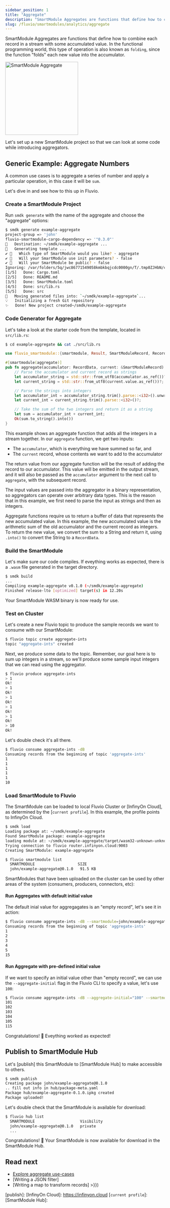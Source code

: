 ```yaml
---
sidebar_position: 1
title: "Aggregate"
description: "SmartModule Aggregates are functions that define how to combine each record in a stream with some accumulated value."
slug: /fluvio/smartmodules/analytics/aggregate
---
```


SmartModule Aggregates are functions that define how to combine each record
in a stream with some accumulated value. In the functional programming world,
this type of operation is also known as `folding`, since the function "folds"
each new value into the accumulator.

<img src="/img/docs/references/smartmodules/smartmodule-aggregate.svg" alt="SmartModule Aggregate" justify="center" height="230" />

Let's set up a new SmartModule project so that we can look at some code while
introducing aggregators.


## Generic Example: Aggregate Numbers

A common use cases is to aggregate a series of number and apply a particular operation, in this case it will be `sum`.

Let's dive in and see how to this up in Fluvio.

### Create a SmartModule Project

Run `smdk generate` with the name of the aggregate and choose the  "aggregate" options:


```bash copy="fl"
$ smdk generate example-aggregate
project-group => 'john'
fluvio-smartmodule-cargo-dependency => '"0.3.0"'
🔧   Destination: ~/smdk/example-aggregate ...
🔧   Generating template ...
✔ 🤷   Which type of SmartModule would you like? · aggregate
✔ 🤷   Will your SmartModule use init parameters? · false
✔ 🤷   Will your SmartModule be public? · false
Ignoring: /var/folders/5q/jwc86771549058kmbkbqjcdc0000gn/T/.tmp0ZJHbN/cargo-generate.toml
[1/5]   Done: Cargo.toml
[2/5]   Done: README.md
[3/5]   Done: SmartModule.toml
[4/5]   Done: src/lib.rs
[5/5]   Done: src
🔧   Moving generated files into: `~/smdk/example-aggregate`...
💡   Initializing a fresh Git repository
✨   Done! New project created~/smdk/example-aggregate
```

### Code Generator for Aggregate

Let's take a look at the starter code from the template, located in `src/lib.rs`:


```bash copy="fl"
$ cd example-aggregate && cat ./src/lib.rs
```

```rust
use fluvio_smartmodule::{smartmodule, Result, SmartModuleRecord, RecordData};

#[smartmodule(aggregate)]
pub fn aggregate(accumulator: RecordData, current: &SmartModuleRecord) -> Result<RecordData> {
    // Parse the accumulator and current record as strings
    let accumulator_string = std::str::from_utf8(accumulator.as_ref())?;
    let current_string = std::str::from_utf8(current.value.as_ref())?;

    // Parse the strings into integers
    let accumulator_int = accumulator_string.trim().parse::<i32>().unwrap_or(0);
    let current_int = current_string.trim().parse::<i32>()?;

    // Take the sum of the two integers and return it as a string
    let sum = accumulator_int + current_int;
    Ok(sum.to_string().into())
}
```

This example shows an aggregate function that adds all the integers in a stream
together. In our `aggregate` function, we get two inputs:

- The `accumulator`, which is everything we have summed so far, and
- The `current` record, whose contents we want to add to the accumulator

The return value from our aggregate function will be the result of adding the record
to our accumulator. This value will be emitted in the output stream, and it will also
be passed as the `accumulator` argument to the next call to `aggregate`, with the subsequent record.

The input values are passed into the aggregator in a binary representation, so
aggregators can operate over arbitrary data types. This is the reason that in this example, we first need to parse the input as strings and then as integers.

Aggregate functions require us to return a buffer of data that represents
the new accumulated value. In this example, the new accumulated value is the
arithmetic sum of the old accumulator and the current record as integers. To
return the new value, we convert the sum to a String and return it, using `.into()` to convert the String to a `RecordData`.

### Build the SmartModule

Let's make sure our code compiles. If eveything works as expected, there is a `.wasm` file generated in the target directory.


```bash copy="fl"
$ smdk build
...
Compiling example-aggregate v0.1.0 (~/smdk/example-aggregate)
Finished release-lto [optimized] target(s) in 12.20s
```

Your SmartModule WASM binary is now ready for use.

### Test on Cluster

Let's create a new Fluvio topic to produce the sample records we want to consume with our SmartModule:


```bash copy="fl"
$ fluvio topic create aggregate-ints
topic "aggregate-ints" created
```

Next, we produce some data to the topic. Remember, our goal here is to sum up
integers in a stream, so we'll produce some sample input integers that we can read using the aggregator.


```bash copy="fl"
$ fluvio produce aggregate-ints
> 1
Ok!
> 1
Ok!
> 1
Ok!
> 1
Ok!
> 1
Ok!
> 10
Ok!
```

Let's double check it's all there.


```bash copy="fl"
$ fluvio consume aggregate-ints -dB
Consuming records from the beginning of topic 'aggregate-ints'
1
1
1
1
1
10
```

### Load SmartModule to Fluvio

The SmartModule can be loaded to local Fluvio Cluster or [InfinyOn Cloud], as determined by the [`current profile`]. In this example, the profile points to InfinyOn Cloud.


```bash copy="fl"
$ smdk load
Loading package at: ~/smdk/example-aggregate
Found SmartModule package: example-aggregate
loading module at: ~/smdk/example-aggregate/target/wasm32-unknown-unknown/release-lto/example_aggregate.wasm
Trying connection to fluvio router.infinyon.cloud:9003
Creating SmartModule: example-aggregate
```


```bash copy="fl"
$ fluvio smartmodule list
  SMARTMODULE                   SIZE
  john/example-aggregate@0.1.0   91.5 KB
```

SmartModules that have been uploaded on the cluster can be used by other areas of the system (consumers, producers, connectors, etc):


#### Run Aggregates with default initial value

The default inial value for aggregagates is an "empty record", let's see it in action:


```bash copy="fl"
$ fluvio consume aggregate-ints -dB --smartmodule=john/example-aggregate@0.1.0
Consuming records from the beginning of topic 'aggregate-ints'
1
2
3
4
5
15
```

#### Run Aggregate with pre-defined initial value

If we want to specify an initial value other than "empty record", we can use the `--aggregate-initial` flag in the Fluvio CLI to specify a value, let's use `100`:


```bash copy="fl"
$ fluvio consume aggregate-ints -dB --aggregate-initial="100" --smartmodule=john/example-aggregate@0.1.0
101
102
103
104
105
115
```

Congratulations! :tada: Eveything worked as expected!


## Publish to SmartModule Hub

Let's [publish] this SmartModule to [SmartModule Hub] to make accessible to others.


```bash copy="fl"
$ smdk publish
Creating package john/example-aggregate@0.1.0
.. fill out info in hub/package-meta.yaml
Package hub/example-aggregate-0.1.0.ipkg created
Package uploaded!
```

Let's double check that the SmartModule is available for download:


```bash copy="fl"
$ fluvio hub list
  SMARTMODULE                    Visibility
  john/example-aggregate@0.1.0   private
  ...
```

Congratulations! :tada: Your SmartModule is now available for download in the SmartModule Hub.


## Read next

- [Explore aggregate use-cases](https://www.infinyon.com/blog/2021/08/smartstream-aggregates/)
- [Writing a JSON filter]
- [Writing a map to transform records] >}})


[publish]:
[InfinyOn Cloud]: https://infinyon.cloud
[`current profile`]:
[SmartModule Hub]:
